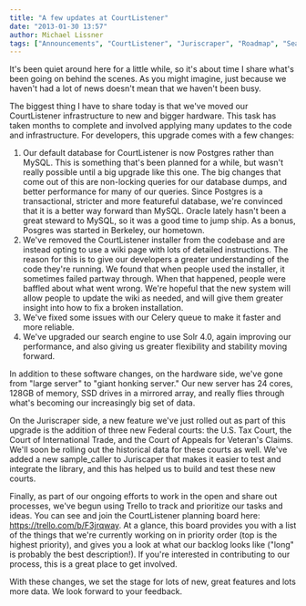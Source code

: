 ```yaml
---
title: "A few updates at CourtListener"
date: "2013-01-30 13:57"
author: Michael Lissner
tags: ["Announcements", "CourtListener", "Juriscraper", "Roadmap", "Search", "Technology"]
---
```


It's been quiet around here for a little while, so it's about time I
share what's been going on behind the scenes. As you might imagine, just
because we haven't had a lot of news doesn't mean that we haven't been
busy.

The biggest thing I have to share today is that we've moved our
CourtListener infrastructure to new and bigger hardware. This task has
taken months to complete and involved applying many updates to the code
and infrastructure. For developers, this upgrade comes with a few
changes:

1.  Our default database for CourtListener is now Postgres rather than
    MySQL. This is something that's been planned for a while, but wasn't
    really possible until a big upgrade like this one. The big changes
    that come out of this are non-locking queries for our database
    dumps, and better performance for many of our queries. Since
    Postgres is a transactional, stricter and more featureful database,
    we're convinced that it is a better way forward than MySQL. Oracle
    lately hasn't been a great steward to MySQL, so it was a good time
    to jump ship. As a bonus, Posgres was started in Berkeley, our
    hometown.
2.  We've removed the CourtListener installer from the codebase and are
    instead opting to use a wiki page with lots of detailed
    instructions. The reason for this is to give our developers a
    greater understanding of the code they're running. We found that
    when people used the installer, it sometimes failed partway through.
    When that happened, people were baffled about what went wrong. We're
    hopeful that the new system will allow people to update the wiki as
    needed, and will give them greater insight into how to fix a broken
    installation.
3.  We've fixed some issues with our Celery queue to make it faster and
    more reliable.
4.  We've upgraded our search engine to use Solr 4.0, again improving
    our performance, and also giving us greater flexibility and
    stability moving forward.

In addition to these software changes, on the hardware side, we've gone
from "large server" to "giant honking server." Our new server has 24
cores, 128GB of memory, SSD drives in a mirrored array, and really flies
through what's becoming our increasingly big set of data.

On the Juriscraper side, a new feature we've just rolled out as part of
this upgrade is the addition of three new Federal courts: the U.S. Tax
Court, the Court of International Trade, and the Court of Appeals for
Veteran's Claims. We'll soon be rolling out the historical data for
these courts as well. We've added a new sample\_caller to Juriscaper
that makes it easier to test and integrate the library, and this has
helped us to build and test these new courts.

Finally, as part of our ongoing efforts to work in the open and share
out processes, we've begun using Trello to track and prioritize our
tasks and ideas. You can see and join the CourtListener planning board
here: https://trello.com/b/F3jrqway. At a glance, this board provides
you with a list of the things that we're currently working on in
priority order (top is the highest priority), and gives you a look at
what our backlog looks like ("long" is probably the best description!).
If you're interested in contributing to our process, this is a great
place to get involved.

With these changes, we set the stage for lots of new, great features and
lots more data. We look forward to your feedback.

